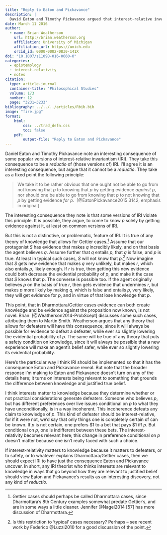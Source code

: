 ```yaml
---
title: "Reply to Eaton and Pickavance"
description: |
  David Eaton and Timothy Pickavance argued that interest-relative invariantism has a surprising and interesting consequence. They take this consequence to be so implausible that it refutes interest-relative invariantism. But in fact it is a consequence that any theory of knowledge that has the resources to explain familiar puzzles (such as Gettier cases) must have.
date: March 11 2016
author:
  - name: Brian Weatherson 
    url: http://brian.weatherson.org
    affiliation: University of Michigan
    affiliation_url: https://umich.edu
    orcid_id: 0000-0002-0830-141X
doi: "10.1007/s11098-016-0660-0"
categories:
  - epistemology
  - interest-relativity
  - notes
citation:
  type: article-journal
  container-title: "Philosophical Studies"
  volume: 173
  number: 12
  page: "3231–3233"
bibliography: ../../../articles/Rbib.bib
image: "fire.jpg"
format:
    html:
        css: ../trad_defn.css
        toc: false
    pdf:
        output-file: "Reply to Eaton and Pickavance"
---
```


Daniel Eaton and Timothy Pickavance note an interesting consequence of some popular versions of interest-relative invariantism (IRI). They take this consequence to be a *reductio* of (those versions of) IRI. I'll agree it is an interesting consequence, but argue that it cannot be a *reductio*. They take as a fixed point the following principle:

> We take it to be rather obvious that one ought not be able to go from not knowing that $p$ to knowing that $p$ by getting evidence *against* $p$, nor should one be able to go from knowing that $p$ to not knowing that $p$ by getting evidence *for* $p$.  [@EatonPickavance2015 3142, emphasis in original]

The interesting consequence they note is that some versions of IRI violate this principle. It is possible, they argue, to come to know $p$ solely by getting evidence against it, at least on common versions of IRI.

But this is not a distinctive, or problematic, feature of IRI. It is true of any theory of knowledge that allows for Gettier cases.[^1] Assume that our protagonist *S* has evidence that makes *q* incredibly likely, and on that basis the agent believes *q*. Assume further that *q* entails *p*, that *q* is false, and *p* is true. At least in typical such cases, *S* will not know that *p*.[^2] Now imagine that *S* gets new evidence that makes *q* very unlikely, but makes *r*, which also entails *p*, likely enough. If *r* is true, then getting this new evidence could both decrease the evidential probability of *p*, and make it the case that *S* knows that *p*. The converse is possible too. If the agent originally believes *p* on the basis of true *r*, then gets evidence that undermines *r*, but makes *p* more likely by making *q*, which is false and entails *p*, very likely, they will get evidence for *p*, and in virtue of that lose knowledge that *p*.

[^1]: Gettier cases should perhaps be called Dharmottara cases, since Dharmottara's 8th Century examples somewhat predate Gettier's, and are in some ways a little cleaner. Jennifer @Nagel2014 [57] has more discussion of Dharmottara.

[^2]: Is this restriction to 'typical' cases necessary? Perhaps -- see recent work by Federico @Luzzi2010 for a good discussion of the point.

This point, that in Dharmottara/Gettier cases evidence can both create knowledge and be evidence against the proposition now known, is not novel. Brian  [@Weatherson2014-ProbScept] discusses some such cases, attributing them to Martin Smith. Weatherson argues that any theory that allows for defeaters will have this consequence, since it will always be possible for evidence to defeat a defeater, while ever so slightly lowering the evidential probability of *p*. The same will be true of any theory that puts a safety condition on knowledge, since it will always be possible that a new experience will make an agent's belief safer, while ever so slightly lowering its evidential probability.

Here's the particular way I think IRI should be implemented so that it has the consequence Eaton and Pickavance reveal. But note that the broader response I'm making to Eaton and Pickavance doesn't turn on any of the details here; it turns on interests being relevant to something that grounds the difference between knowledge and justified true belief.

I think interests matter to knowledge because they determine whether or not practical considerations generate defeaters. Someone who believes *p*, but has different preferences over live issues conditional on *p* to what they have unconditionally, is in a way incoherent. This incoherence defeats any claim to knowledge of *p*. This kind of defeater should be interest-relative, for if it were not, we'd say that only things one is completely certain of can be known. If *p* is not certain, one prefers \$1 to a bet that pays \$1 iff *p*. But conditional on *p*, one is indifferent between these bets. The interest-relativity becomes relevant here; this change in preference conditional on *p* doesn't matter because one isn't really faced with such a choice.

If interest-relativity matters to knowledge because it matters to defeaters, or to safety, or to whatever explains Dharmottara/Gettier cases, then we should expect IRI to have just the consequence Eaton and Pickavance uncover. In short, any IRI theorist who thinks interests are relevant to knowledge in ways that go beyond how they are relevant to justified belief should view Eaton and Pickavance's results as an interesting discovery, not any kind of *reductio*.